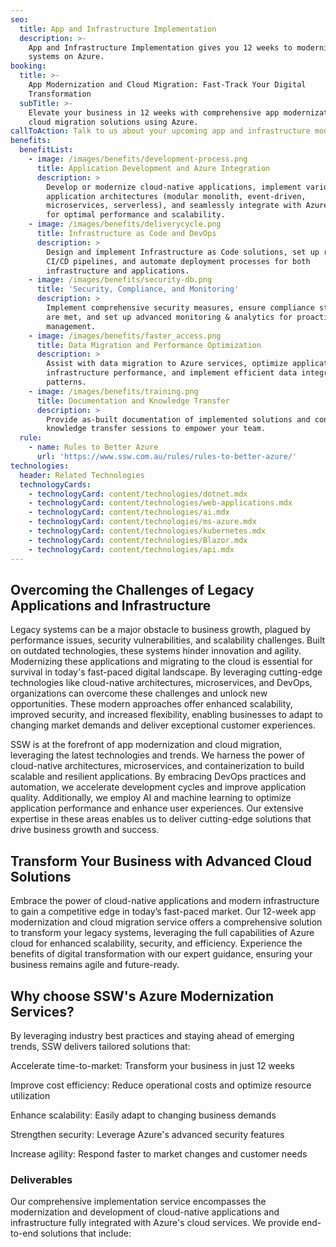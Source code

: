```yaml
---
seo:
  title: App and Infrastructure Implementation
  description: >-
    App and Infrastructure Implementation gives you 12 weeks to modernize your
    systems on Azure.
booking:
  title: >-
    App Modernization and Cloud Migration: Fast-Track Your Digital
    Transformation
  subTitle: >-
    Elevate your business in 12 weeks with comprehensive app modernization and
    cloud migration solutions using Azure.
callToAction: Talk to us about your upcoming app and infrastructure modernization.
benefits:
  benefitList:
    - image: /images/benefits/development-process.png
      title: Application Development and Azure Integration
      description: >
        Develop or modernize cloud-native applications, implement various
        application architectures (modular monolith, event-driven,
        microservices, serverless), and seamlessly integrate with Azure services
        for optimal performance and scalability.
    - image: /images/benefits/deliverycycle.png
      title: Infrastructure as Code and DevOps
      description: >
        Design and implement Infrastructure as Code solutions, set up robust
        CI/CD pipelines, and automate deployment processes for both
        infrastructure and applications.
    - image: /images/benefits/security-db.png
      title: 'Security, Compliance, and Monitoring'
      description: >
        Implement comprehensive security measures, ensure compliance standards
        are met, and set up advanced monitoring & analytics for proactive
        management.
    - image: /images/benefits/faster_access.png
      title: Data Migration and Performance Optimization
      description: >
        Assist with data migration to Azure services, optimize application &
        infrastructure performance, and implement efficient data integration
        patterns.
    - image: /images/benefits/training.png
      title: Documentation and Knowledge Transfer
      description: >
        Provide as-built documentation of implemented solutions and conduct
        knowledge transfer sessions to empower your team.
  rule:
    - name: Rules to Better Azure
      url: 'https://www.ssw.com.au/rules/rules-to-better-azure/'
technologies:
  header: Related Technologies
  technologyCards:
    - technologyCard: content/technologies/dotnet.mdx
    - technologyCard: content/technologies/web-applications.mdx
    - technologyCard: content/technologies/ai.mdx
    - technologyCard: content/technologies/ms-azure.mdx
    - technologyCard: content/technologies/kubernetes.mdx
    - technologyCard: content/technologies/Blazor.mdx
    - technologyCard: content/technologies/api.mdx
---
```


## Overcoming the Challenges of Legacy Applications and Infrastructure

Legacy systems can be a major obstacle to business growth, plagued by performance issues, security vulnerabilities, and scalability challenges. Built on outdated technologies, these systems hinder innovation and agility. Modernizing these applications and migrating to the cloud is essential for survival in today's fast-paced digital landscape. By leveraging cutting-edge technologies like cloud-native architectures, microservices, and DevOps, organizations can overcome these challenges and unlock new opportunities. These modern approaches offer enhanced scalability, improved security, and increased flexibility, enabling businesses to adapt to changing market demands and deliver exceptional customer experiences.

SSW is at the forefront of app modernization and cloud migration, leveraging the latest technologies and trends. We harness the power of cloud-native architectures, microservices, and containerization to build scalable and resilient applications. By embracing DevOps practices and automation, we accelerate development cycles and improve application quality. Additionally, we employ AI and machine learning to optimize application performance and enhance user experiences. Our extensive expertise in these areas enables us to deliver cutting-edge solutions that drive business growth and success.

## Transform Your Business with Advanced Cloud Solutions

Embrace the power of cloud-native applications and modern infrastructure to gain a competitive edge in today’s fast-paced market. Our 12-week app modernization and cloud migration service offers a comprehensive solution to transform your legacy systems, leveraging the full capabilities of Azure cloud for enhanced scalability, security, and efficiency. Experience the benefits of digital transformation with our expert guidance, ensuring your business remains agile and future-ready.

## Why choose SSW's Azure Modernization Services?

By leveraging industry best practices and staying ahead of emerging trends, SSW delivers tailored solutions that:

Accelerate time-to-market: Transform your business in just 12 weeks

Improve cost efficiency: Reduce operational costs and optimize resource utilization

Enhance scalability: Easily adapt to changing business demands

Strengthen security: Leverage Azure's advanced security features

Increase agility: Respond faster to market changes and customer needs

<VideoEmbed url="https://www.youtube.com/watch?v=N9QOoTwOo_U" caption=".NET Migration Services | William Liebenberg | SSW Consulting (3 mins)" />

### Deliverables

Our comprehensive implementation service encompasses the modernization and development of cloud-native applications and infrastructure fully integrated with Azure's cloud services. We provide end-to-end solutions that include:
